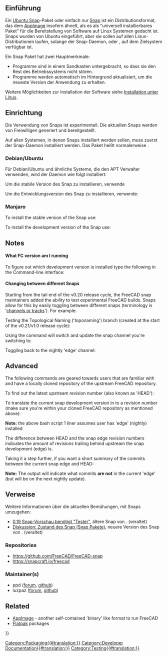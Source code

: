 <languages/>
{{TOCright}}

<span id="Introduction"></span>
== Einführung ==

Ein [[Ubuntu_Snap/de|Ubuntu Snap]]-Paket oder einfach nur [[Ubuntu_Snap/de|Snap]] ist ein Distributionsformat, das dem [[AppImage/de|AppImage]] insofern ähnelt, als es als "universell installierbares Paket" für die Bereitstellung von Software auf Linux Systemen gedacht ist. Snaps wurden von Ubuntu eingeführt, aber sie sollen auf allen Linux-Distributionen laufen, solange der Snap-Daemon, oder {{incode|snapd}}, auf dem Zielsystem verfügbar ist.

Ein Snap Paket hat zwei Hauptmerkmale:
* Programme sind in einem Sandkasten untergebracht, so dass sie den Rest des Betriebssystems nicht stören.
* Programme werden automatisch im Hintergrund aktualisiert, um die neueste Version der Anwendung zu erhalten.

Weitere Möglichkeiten zur Installation der Software siehe [[Installing_on_Linux/de|Installation unter Linux]].

<span id="Installation"></span>
== Einrichtung ==

Die Verwendung von Snaps ist experimentell. Die aktuellen Snaps werden von Freiwilligen generiert und bereitgestellt.

Auf allen Systemen, in denen Snaps installiert werden sollen, muss zuerst der Snap-Daemon installiert werden. Das Paket heißt normalerweise {{incode|snapd}}.

=== Debian/Ubuntu ===

Für Debian/Ubuntu und ähnliche Systeme, die den APT Verwalter verwenden, wird der Daemon wie folgt installiert:

{{Code|lang=bash|code=
sudo apt install snapd
}}

Um die stabile Version des Snap zu installieren, verwende

{{Code|lang=bash|code=
sudo snap install freecad
}}

Um die Entwicklungsversion des Snap zu installieren, verwende:

{{Code|lang=bash|code=
sudo snap install --edge freecad
}}

=== Manjaro ===

To install the stable version of the Snap use:

{{Code|lang=bash|code=
snap install freecad
}} 

To install the development version of the Snap use:

{{Code|lang=bash|code=
snap install --edge freecad
}}

== Notes ==

==== What FC version am I running ====

To figure out which development version is installed type the following in the Command-line interface:

{{Code|lang=bash|code=
snap info freecad
}}

==== Changing between different Snaps ====

Starting from the tail end of the v0.20 release cycle, the FreeCAD snap maintainers added the ability to test experimental FreeCAD builds. Snaps allow for this by easily toggling between different snaps (terminology is '[https://snapcraft.io/docs/channels channels or tracks]'). For example:

Testing the Topological Naming ('toponaming') branch (created at the start of the v0.21/v1.0 release cycle):

{{code|lang=bash|code=
snap refresh freecad --channel=latest/edge/toponaming
}}

Using the {{incode|refresh}} command will switch and update the snap channel you're switching to:

{{code|lang=bash|code=
snap refresh freecad --channel=latest/edge/toponaming
}}

Toggling back to the nightly 'edge' channel:

{{code|lang=bash|code=
snap refresh freecad --channel=latest/edge
}}

== Advanced ==

The following commands are geared towards users that are familiar with {{incode|git}} and have a locally cloned repository of the upstream FreeCAD repository.

{{Code|lang=bash|code=
git clone https://github.com/FreeCAD/FreeCAD
cd FreeCAD/
}}

To find out the latest upstream revision number (also known as 'HEAD'):

{{Code|lang=bash|code=
git pull upstream master  # first make sure we have the most up-to-date commits
git rev-list --count HEAD # 'HEAD' refers to the current commit you are viewing (tip of the master branch)
}}

To translate the current snap development version in to a revision number (make sure you're within your cloned FreeCAD repository as mentioned above):

{{Code|lang=bash|code=
snap info freecad <nowiki>|</nowiki>\
grep -e '^\s\+latest/edge' <nowiki>|</nowiki>\
awk -F ' ' '{ print $2 }' <nowiki>|</nowiki>\
xargs -I{} git rev-list --count {}
}}

'''Note:''' the above bash script 1 liner assumes user has 'edge' (nightly) installed

The difference between HEAD and the snap edge revision numbers indicates the amount of revisions trailing behind upstream the snap development (edge) is.

Taking it a step further, if you want a short summary of the commits between the current snap edge and HEAD:

{{Code|lang=bash|code=
snap info freecad <nowiki>|</nowiki>\
grep -e '^\s\+latest/edge' <nowiki>|</nowiki>\
awk -F ' ' '{ print $2 }' <nowiki>|</nowiki>\
xargs -I{} git log --oneline --ancestry-path {}..HEAD
}}

'''Note:''' The output will indicate what commits '''are not''' in the current 'edge' (but will be on the next nightly update).

<span id="Links"></span>
== Verweise ==

Weitere Informationen über die aktuellen Bemühungen, mit Snaps umzugehen:
* [https://forum.freecadweb.org/viewtopic.php?f=4&t=46044 0.19 Snap-Vorschau benötigt "Tester"], ältere Snap von {{Emphasis|vejmarie}}. (veraltet)
* [https://forum.freecadweb.org/viewtopic.php?f=42&t=46853 Diskussion: Zustand des Snap (Snap Pakete)], neuere Version des Snap von {{Emphasis|ppd}}. (veraltet)

=== Repositories ===

* https://github.com/FreeCAD/FreeCAD-snap
* https://snapcraft.io/freecad

=== Maintainer(s) ===

* ppd ([https://forum.freecadweb.org/memberlist.php?mode=viewprofile&u=24042 forum], [https://github.com/ppd github])
* luzpaz ([https://forum.freecadweb.org/memberlist.php?mode=viewprofile&u=12229 forum], [https://github.com/luzpaz github])

== Related ==

* [[AppImage|AppImage]] - another self-contained 'binary' like format to run FreeCAD
* [[Flatpak|Flatpak]] packages


[[Category:Packaging{{#translation:}}]]
[[Category:Developer Documentation{{#translation:}}]]
[[Category:Testing{{#translation:}}]]
{{Userdocnavi{{#translation:}}}}